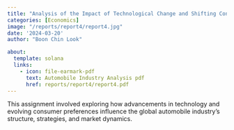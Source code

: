 ```yaml
---
title: "Analysis of the Impact of Technological Change and Shifting Consumer Behaviour on the Global Automobile Industry"
categories: [Economics]
image: "/reports/report4/report4.jpg"
date: '2024-03-20'
author: "Boon Chin Look"

about:
  template: solana
  links:
    - icon: file-earmark-pdf
      text: Automobile Industry Analysis pdf
      href: reports/report4/report4.pdf
---
```

This assignment involved exploring how advancements in technology and evolving consumer preferences influence the global automobile industry's structure, strategies, and market dynamics.

